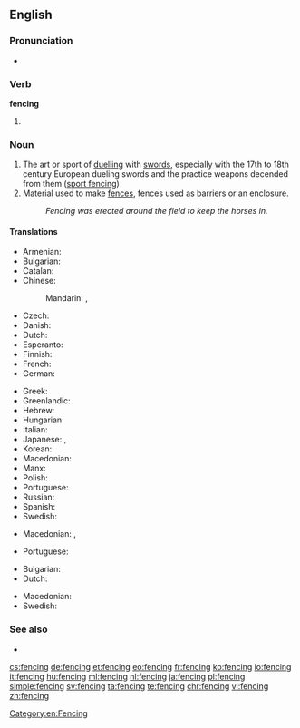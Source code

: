 ==English==
{{wikipedia}}

===Pronunciation===
* {{rhymes|ɛnsɪŋ}}

===Verb===
'''fencing'''

# {{present participle of|fence}}

===Noun===
{{en-noun}}

# The art or sport of [[duel]]ling with [[sword]]s, especially with the 17th to 18th century European dueling swords and the practice weapons decended from them ([[sport fencing]])
# Material used to make [[fence]]s, fences used as barriers or an enclosure.
#: ''Fencing was erected around the field to keep the horses in.''

====Translations====

{{trans-top|sport}}
* Armenian: {{t-|hy|սուսերամարտ|tr=suseramart}}
* Bulgarian: {{t-|bg|фехтовка|f|tr=fehtóvka|sc=Cyrl}}
* Catalan: {{t-|ca|esgrima}}
* Chinese:
*: Mandarin: {{t|cmn|擊劍|sc=Hani}}, {{t|cmn|击剑|tr=jījìan, jíjiàn|sc=Hani}}
* Czech: {{t-|cs|šerm|m}}
* Danish: {{t-|da|fægtning|c}}
* Dutch: {{t+|nl|schermen}}
* Esperanto: {{t-|eo|skermo}}
* Finnish: {{t-|fi|miekkailu}}
* French: {{t+|fr|escrime|f}}
* German: {{t+|de|Fechten|n}}
{{trans-mid}}
* Greek: {{t+|el|ξιφασκία|f|tr=ksifaskía|sc=Grek}}
* Greenlandic: {{t-|kl|panaanneq}}
* Hebrew: {{t-|he|סייף|sc=Hebr}}
* Hungarian: {{t+|hu|vívás}}
* Italian: {{t+|it|scherma|f}}
* Japanese: {{t+|ja|フェンシング|tr=fenshingu}}, {{t+|ja|剣術|tr=けんじゅつ, kenjutsu|sc=Jpan}}
* Korean: {{t-|ko|펜싱|tr=pensing|sc=Kore}}
* Macedonian: {{t-|mk|мечувалство|n|tr=mečuválstvo}}
* Manx: {{t-|gv|cliwederaght|f}}
* Polish: {{t+|pl|szermierka}}
* Portuguese: {{t+|pt|esgrima|f}}
* Russian: {{t+|ru|фехтование|n|tr=fextovánije}}
* Spanish: {{t+|es|esgrima|f}}
* Swedish: {{t-|sv|fäktning}}
{{trans-bottom}}

{{trans-top|material used to make fences}}
* Macedonian: {{t-|mk|тараба|f|tr=táraba}},  {{t-|mk|тараби|p|tr=tárabi}}
{{trans-mid}}
* Portuguese: {{t+|pt|cerca|f}}
{{trans-bottom}}

{{trans-top|fences used as barriers or an enclosure}}
* Bulgarian: {{t-|bg|заграждение|n|sc=Cyrl}}
* Dutch: {{t-|nl|hekwerk|n}}
{{trans-mid}}
* Macedonian: {{t-|mk|ограда|f|tr=ógrada}}
* Swedish: {{t+|sv|inhägnad}}
{{trans-bottom}}

===See also===
* {{pedia}}

[[Category:en:Fencing]]

[[cs:fencing]]
[[de:fencing]]
[[et:fencing]]
[[eo:fencing]]
[[fr:fencing]]
[[ko:fencing]]
[[io:fencing]]
[[it:fencing]]
[[hu:fencing]]
[[ml:fencing]]
[[nl:fencing]]
[[ja:fencing]]
[[pl:fencing]]
[[simple:fencing]]
[[sv:fencing]]
[[ta:fencing]]
[[te:fencing]]
[[chr:fencing]]
[[vi:fencing]]
[[zh:fencing]]